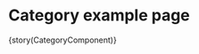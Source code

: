 

<Meta title="Pages/Category"
  component={CategoryComponent}
/>

# Category example page 


<Preview>
  <Story 
    name='Category' 
    inline 
    parameters={params(CategoryComponent)}
  >
    {story(CategoryComponent)}
  </Story>
</Preview>